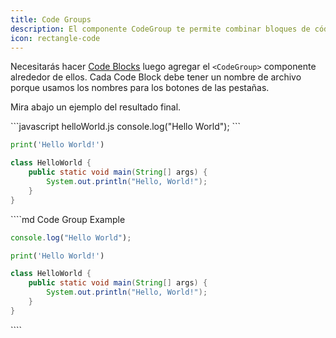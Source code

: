 ```yaml
---
title: Code Groups
description: El componente CodeGroup te permite combinar bloques de código en una visualización separada por pestañas
icon: rectangle-code
---
```


Necesitarás hacer [Code Blocks](/content/components/code) luego agregar el `<CodeGroup>` componente alrededor de ellos. Cada Code Block debe tener un nombre de archivo porque usamos los nombres para los botones de las pestañas.

Mira abajo un ejemplo del resultado final.

<CodeGroup>
  ```javascript helloWorld.js
  console.log("Hello World");
  ```

  ```python hello_world.py
  print('Hello World!')
  ```

  ```java HelloWorld.java
  class HelloWorld {
      public static void main(String[] args) {
          System.out.println("Hello, World!");
      }
  }
  ```
</CodeGroup>

<RequestExample>
  ````md Code Group Example
  <CodeGroup>

  ```javascript helloWorld.js
  console.log("Hello World");
  ```

  ```python hello_world.py
  print('Hello World!')
  ```

  ```java HelloWorld.java
  class HelloWorld {
      public static void main(String[] args) {
          System.out.println("Hello, World!");
      }
  }
  ```

  </CodeGroup>
  ````
</RequestExample>
